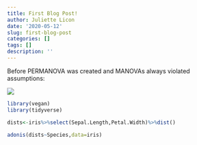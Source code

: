```yaml
---
title: First Blog Post!
author: Juliette Licon
date: '2020-05-12'
slug: first-blog-post
categories: []
tags: []
description: ''
---
```


Before PERMANOVA was created and MANOVAs always violated assumptions:

![](/blog/2020-05-12-first-blog-post_files/Barbaric.PNG)

```r
library(vegan)
library(tidyverse)

dists<-iris%>%select(Sepal.Length,Petal.Width)%>%dist()

adonis(dists~Species,data=iris)
```